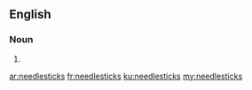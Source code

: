 ==English==

===Noun===
{{head|en|plural}}

# {{plural of|needlestick|lang=en}}

[[ar:needlesticks]]
[[fr:needlesticks]]
[[ku:needlesticks]]
[[my:needlesticks]]